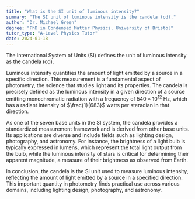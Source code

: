 ```yaml
---
title: "What is the SI unit of luminous intensity?"
summary: "The SI unit of luminous intensity is the candela (cd)."
author: "Dr. Michael Green"
degree: "PhD in Condensed Matter Physics, University of Bristol"
tutor_type: "A-Level Physics Tutor"
date: 2024-01-18
---
```


The International System of Units (SI) defines the unit of luminous intensity as the candela (cd).

Luminous intensity quantifies the amount of light emitted by a source in a specific direction. This measurement is a fundamental aspect of photometry, the science that studies light and its properties. The candela is precisely defined as the luminous intensity in a given direction of a source emitting monochromatic radiation with a frequency of $540 \times 10^{12}$ Hz, which has a radiant intensity of $\frac{1}{683}$ watts per steradian in that direction.

As one of the seven base units in the SI system, the candela provides a standardized measurement framework and is derived from other base units. Its applications are diverse and include fields such as lighting design, photography, and astronomy. For instance, the brightness of a light bulb is typically expressed in lumens, which represent the total light output from the bulb, while the luminous intensity of stars is critical for determining their apparent magnitude, a measure of their brightness as observed from Earth.

In conclusion, the candela is the SI unit used to measure luminous intensity, reflecting the amount of light emitted by a source in a specified direction. This important quantity in photometry finds practical use across various domains, including lighting design, photography, and astronomy.
    
